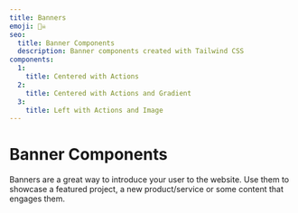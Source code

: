 ```yaml
---
title: Banners
emoji: 🏴‍☠️
seo:
  title: Banner Components
  description: Banner components created with Tailwind CSS
components:
  1:
    title: Centered with Actions
  2:
    title: Centered with Actions and Gradient
  3:
    title: Left with Actions and Image
---
```


# Banner Components

Banners are a great way to introduce your user to the website. Use them to showcase a featured project, a new product/service or some content that engages them.

<List items={examples} name={name} spacing={spacing} />
